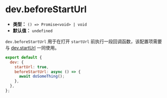 # dev.beforeStartUrl

- **类型：** `() => Promise<void> | void`
- **默认值：** `undefined`

`dev.beforeStartUrl` 用于在打开 `startUrl` 前执行一段回调函数，该配置项需要与 [dev.startUrl](/config/dev/start-url) 一同使用。

```js
export default {
  dev: {
    startUrl: true,
    beforeStartUrl: async () => {
      await doSomeThing();
    },
  },
};
```
